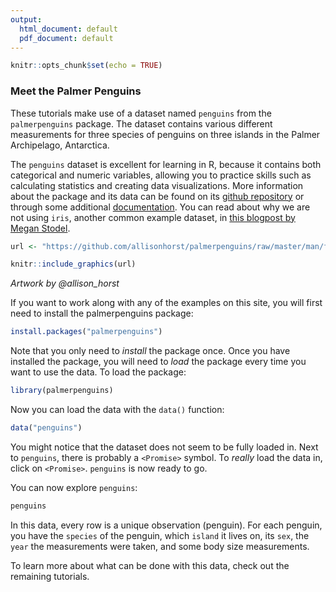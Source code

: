 ```yaml
---
output:
  html_document: default
  pdf_document: default
---
```


```r
knitr::opts_chunk$set(echo = TRUE)
```

### Meet the Palmer Penguins

These tutorials make use of a dataset named `penguins` from the `palmerpenguins` package. The dataset contains various different measurements for three species of penguins on three islands in the Palmer Archipelago, Antarctica.

The `penguins` dataset is excellent for learning in R, because it contains both categorical and numeric variables, allowing you to practice skills such as calculating statistics and creating data visualizations. More information about the package and its data can be found on its [github repository](https://github.com/allisonhorst/palmerpenguins) or through some additional [documentation](https://allisonhorst.github.io/palmerpenguins/articles/intro.html). You can read about why we are not using `iris`, another common example dataset, in [this blogpost by Megan Stodel](https://www.meganstodel.com/posts/no-to-iris/). 

```r
url <- "https://github.com/allisonhorst/palmerpenguins/raw/master/man/figures/lter_penguins.png"

knitr::include_graphics(url)
```
*Artwork by @allison_horst*

If you want to work along with any of the examples on this site, you will first need to install the palmerpenguins package:

```r
install.packages("palmerpenguins")
```

Note that you only need to _install_ the package once. Once you have installed the package, you will need to _load_ the package every time you want to use the data. To load the package:

```r
library(palmerpenguins)
```

Now you can load the data with the `data()` function:

```r
data("penguins")
```

You might notice that the dataset does not seem to be fully loaded in. Next to `penguins`, there is probably a `<Promise>` symbol. To _really_ load the data in, click on `<Promise>`. `penguins` is now ready to go.

You can now explore `penguins`:

```r
penguins
```

In this data, every row is a unique observation (penguin). For each penguin, you have the `species` of the penguin, which `island` it lives on, its `sex`, the `year` the measurements were taken, and some body size measurements.

To learn more about what can be done with this data, check out the remaining tutorials.